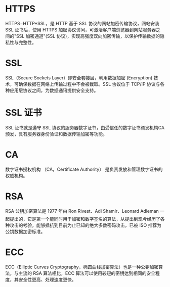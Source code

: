 # HTTPS
HTTPS=HTTP+SSL，是 HTTP 基于 SSL 协议的网站加密传输协议，网站安装 SSL 证书后，使用 HTTPS 加密协议访问，可激活客户端浏览器到网站服务器之间的"SSL 加密通道"(SSL 协议)，实现高强度双向加密传输，以保护传输数据的隐私性与完整性。

# SSL
SSL（Secure Sockets Layer）即安全套接层，利用数据加密 (Encryption) 技术，可确保数据在网络上传输过程中不会被截取。SSL 协议位于 TCP/IP 协议与各种应用层协议之间，为数据通讯提供安全支持。

# SSL 证书
SSL 证书就是遵守 SSL 协议的服务器数字证书，由受信任的数字证书颁发机构CA颁发，具有服务器身份验证和数据传输加密等功能。

# CA
数字证书授权机构 （CA，Certificate Authority） 是负责发放和管理数字证书的权威机构。

# RSA
RSA 公钥加密算法是 1977 年由 Ron Rivest、Adi Shamir、Leonard Adleman 一起提出的，它是第一个能同时用于加密和数字签名的算法，从提出到现今经历了各种攻击的考验，能够抵抗到目前为止已知的绝大多数密码攻击，已被 ISO 推荐为公钥数据加密标准。

# ECC
ECC（Elliptic Curves Cryptography，椭圆曲线加密算法）也是一种公钥加密算法，与主流的 RSA 算法相比，ECC 算法可以使用较短的密钥达到相同的安全程度，其安全性更高、处理速度更快。